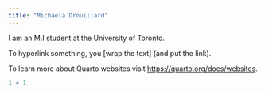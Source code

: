 ```yaml
---
title: "Michaela Drouillard"
---
```


I am an M.I student at the University of Toronto.

To hyperlink something, you \[wrap the text\] (and put the link).

To learn more about Quarto websites visit <https://quarto.org/docs/websites>.

```r
1 + 1
```
